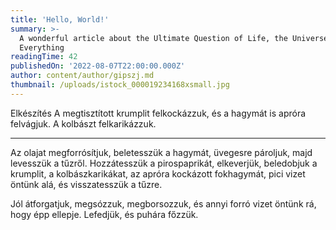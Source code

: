 ```yaml
---
title: 'Hello, World!'
summary: >-
  A wonderful article about the Ultimate Question of Life, the Universe, and
  Everything
readingTime: 42
publishedOn: '2022-08-07T22:00:00.000Z'
author: content/author/gipszj.md
thumbnail: /uploads/istock_000019234168xsmall.jpg
---
```


Elkészítés
A megtisztított krumplit felkockázzuk, és a hagymát is apróra felvágjuk. A kolbászt felkarikázzuk.

<hr dividerType="dashed" />

Az olajat megforrósítjuk, beletesszük a hagymát, üvegesre pároljuk, majd levesszük a tűzről.
Hozzátesszük a pirospaprikát, elkeverjük, beledobjuk a krumplit, a kolbászkarikákat, az apróra kockázott fokhagymát, pici vizet öntünk alá, és visszatesszük a tűzre.

Jól átforgatjuk, megsózzuk, megborsozzuk, és annyi forró vizet öntünk rá, hogy épp ellepje. Lefedjük, és puhára főzzük.

